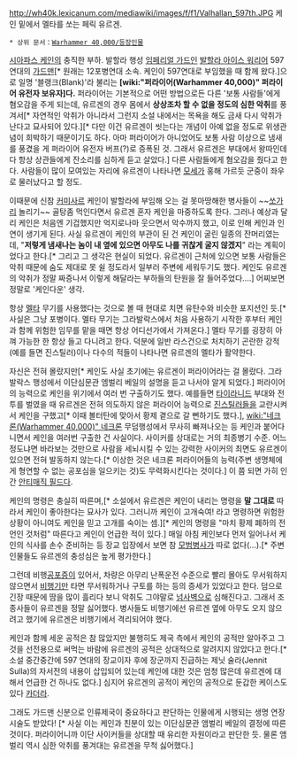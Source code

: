 {{{+1 '''Ferik Jurgen'''}}}

http://wh40k.lexicanum.com/mediawiki/images/f/f1/Valhallan_597th.JPG
케인 밑에서 멜타를 쏘는 페릭 유르겐.

 * 상위 문서：[[Warhammer 40,000/등장인물]]

[[시아파스 케인]]의 충직한 부하. 발할라 행성 [[임페리얼 가드]]인 [[발할라 아이스 워리어]] 597연대의 [[가드맨]][* 원래는 12포병연대 소속. 케인이 597연대로 부임했을 때 함께 왔다.]으로 일명 '블랭크(Blank)'라 불리는 '''[wiki:"퍼라이어(Warhammer 40,000)" 퍼라이어 유전자 보유자]다.''' 퍼라이어는 기본적으로 어떤 방법으로든 다른 '보통 사람들'에게 혐오감을 주게 되는데, 유르겐의 경우 몸에서 '''상상조차 할 수 없을 정도의 심한 악취'''를 풍겨서[* 자연적인 악취가 아니라서 그런지 소설 내에서는 목욕을 해도 금새 다시 악취가 난다고 묘사되어 있다.][* 다만 이건 유르겐이 씻는다는 개념이 아예 없을 정도로 위생관념이 희박하기 때문이기도 하다. 아마 퍼라이어가 아니었어도 보통 사람 이상으로 냄새를 풍겼을 게 퍼라이어 유전자 버프(?)로 증폭된 것. 그래서 유르겐은 부대에서 왕따인데다 항상 상관들에게 잔소리를 심하게 듣고 살았다.] 다른 사람들에게 혐오감을 줬다고 한다. 사람들이 많이 모여있는 자리에 유르겐이 나타나면 [[모세]]가 홍해 가르듯 군중이 좌우로 물러났다고 할 정도. 

이때문에 신참 [[커미사르]] 케인이 발할라에 부임해 오는 걸 못마땅해한 병사들이 ~~[[쏘가리]] 놀리기~~ 골탕좀 먹인다면서 유르겐 혼자 케인을 마중하도록 한다. 그러나 예상과 달리 케인은 처음엔 기겁했지만 억지로나마 웃으면서 악수까지 했고, 이로 인해 케인과 인연이 생기게 된다. 사실 유르겐이 케인의 부관이 된 건 케인이 굴린 일종의 잔머리였는데, "'''저렇게 냄새나는 놈이 내 옆에 있으면 아무도 나를 귀찮게 굴지 않겠지'''" 라는 계획이었다고 한다.[* 그리고 그 생각은 현실이 되었다. 유르겐이 근처에 있으면 보통 사람들은 악취 때문에 숨도 제대로 못 쉴 정도라서 일부러 주변에 세워두기도 했다. 케인도 유르겐의 악취가 정말 짜증나서 이렇게 해달라는 부하들의 탄원을 잘 들어주었다....] 어찌보면 정말로 '케인다운' 생각.

항상 [[멜타]] 무기를 사용했다는 것으로 볼 때 현대로 치면 유탄수와 비슷한 포지션인 듯.[* 사실은 그냥 포병이다. 멜타 무기는 그라발락스에서 처음 사용하기 시작한 후부터 케인과 함께 위험한 임무를 맡을 때면 항상 어디선가에서 가져온다.] 멜타 무기를 굉장히 아껴 가능한 한 항상 들고 다니려고 한다. 덕분에 일반 라스건으로 처치하기 곤란한 강적(예를 들면 진스틸러)이나 다수의 적들이 나타나면 유르겐의 멜타가 활약한다.

자신은 전혀 몰랐지만[* 케인도 사실 초기에는 유르겐이 퍼라이어라는 걸 몰랐다. 그라발락스 행성에서 이단심문관 엠벌리 베일의 설명을 듣고 나서야 알게 되었다.] 퍼라이어의 능력으로 케인을 위기에서 여러 번 구출하기도 했다. 예를들면 [[타이라니드]] 부대와 전투를 벌였을 때 유르겐은 전혀 의도하지 않은 퍼라이어 능력으로 [[진스틸러]]들을 교란시켜서 케인을 구했고[* 이때 볼터탄에 맞아서 황제 곁으로 갈 뻔하기도 했다.], [[wiki:"네크론(Warhammer 40,000)" 네크론]] 무덤행성에서 무사히 빠져나오는 등 케인과 붙어다니면서 케인을 여러번 구출한 건 사실이다. 사이커를 상대로는 거의 최종병기 수준. 어느 정도냐면 바라보는 것만으로 사람을 세뇌시킬 수 있는 강력한 사이커의 최면도 유르겐이 있으면 전혀 발동하지 않는다.[* 이상한 것은 네크론 퍼라이어들의 능력(주변 생명체에게 형연할 수 없는 공포심을 일으키는 것)도 무력화시킨다는 것이다.] 이 쯤 되면 가히 인간 [[안티매직 필드]]다.

케인의 명령은 충실히 따른며,[* 소설에서 유르겐은 케인이 내리는 명령을 '''말 그대로''' 따라서 케인이 좋아한다는 묘사가 있다. 그러니까 케인이 고개숙여! 라고 명령하면 위험한 상황이 아니여도 케인을 믿고 고개를 숙이는 셈.][* 케인의 명령을 "마치 황제 폐하의 전언인 것처럼" 따른다고 케인이 언급한 적이 있다.]  매일 아침 케인보다 먼저 일어나서 케인의 식사를 손수 준비하는 등 장교 입장에서 보면 참 [[모범병사]]가 따로 없다(...).[* 주변 인물들도 유르겐의 충성심은 높게 평가한다.]

그런데 비행[[공포증]]이 있어서, 차량은 아무리 난폭운전 수준으로 빨리 몰아도 무서워하지 않으면서 [[비행기]]만 타면 무서워하거나 구토를 하는 등의 증세가 있었다고 한다. 덤으로 긴장 때문에 땀을 많이 흘리다 보니 악취도 그야말로 [[넘사벽]]으로 심해진다고. 그래서 조종사들이 유르겐을 정말 싫어했다. 병사들도 비행기에선 유르겐 옆에 아무도 오지 않으려고 했기에 유르겐은 비행기에서 격리되어야 했다.

케인과 함께 세운 공적은 참 많았지만 불행히도 제국 측에서 케인의 공적만 알아주고 그것을 선전용으로 써먹는 바람에 유르겐의 공적은 상대적으로 알려지지 않았다고 한다.[* 소설 중간중간에 597 연대의 장교이자 후에 장군까지 진급하는 제닛 술라(Jennit Sulla)의 자서전의 내용이 삽입되어 있는데 케인에 대한 것은 엄청 많은데 유르겐에 대해서 언급한 건 하나도 없다.] 심지어 유르겐의 공적이 케인의 공적으로 둔갑한 케이스도 있다 [[카더라]].

그래도 가드맨 신분으로 인류제국이 중요하다고 판단하는 인물에게 시행되는 생명 연장 시술도 받았다! [* 사실 이는 케인과 친분이 있는 이단심문관 앰벌리 베일의 결정에 따른 것이다. 퍼라이어니까 이단 사이커들을 상대할 때 유리한 자원이라고 판단한 듯. 물론 앰벌리 역시 심한 악취를 풍겨대는 유르겐을 무척 싫어했다.]

